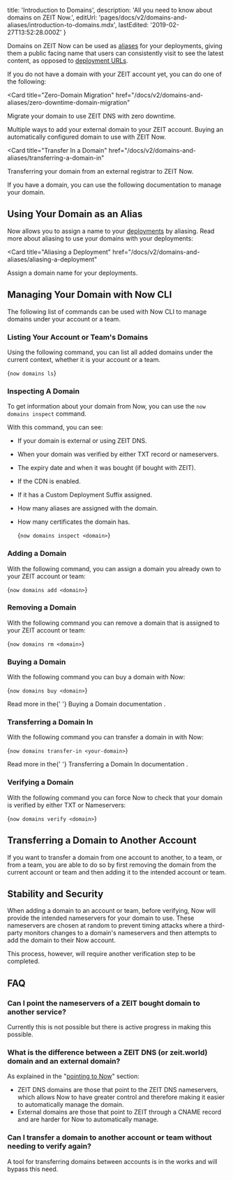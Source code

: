 
  title: 'Introduction to Domains',
  description: 'All you need to know about domains on ZEIT Now.',
  editUrl: 'pages/docs/v2/domains-and-aliases/introduction-to-domains.mdx',
  lastEdited: '2019-02-27T13:52:28.000Z'
}

Domains on ZEIT Now can be used as [aliases](/docs/v2/domains-and-aliases/aliasing-a-deployment/) for your deployments, giving them a public facing name that users can consistently visit to see the latest content, as opposed to [deployment URLs](/docs/v2/deployments/concepts/urls/).

If you do not have a domain with your ZEIT account yet, you can do one of the following:

<Card
  title="Zero-Domain Migration"
  href="/docs/v2/domains-and-aliases/zero-downtime-domain-migration"
>
  Migrate your domain to use ZEIT DNS with zero downtime.
</Card>

<Card title="Add a Domain" href="/docs/v2/domains-and-aliases/adding-a-domain">
  Multiple ways to add your external domain to your ZEIT account.
</Card>

<Card title="Buy a Domain" href="/docs/v2/domains-and-aliases/buying-a-domain">
  Buying an automatically configured domain to use with ZEIT Now.
</Card>

<Card
  title="Transfer In a Domain"
  href="/docs/v2/domains-and-aliases/transferring-a-domain-in"
>
  Transferring your domain from an external registrar to ZEIT Now.
</Card>

If you have a domain, you can use the following documentation to manage your domain.

## Using Your Domain as an Alias

Now allows you to assign a name to your [deployments](/docs/v2/deployments/basics) by aliasing. Read more about aliasing to use your domains with your deployments:

<Card
  title="Aliasing a Deployment"
  href="/docs/v2/domains-and-aliases/aliasing-a-deployment"
>
  Assign a domain name for your deployments.
</Card>

## Managing Your Domain with Now CLI

The following list of commands can be used with Now CLI to manage domains under your account or a team.

### Listing Your Account or Team's Domains

Using the following command, you can list all added domains under the current context, whether it is your account or a team.

<TerminalInput>{`now domains ls`}</TerminalInput>

### Inspecting A Domain

To get information about your domain from Now, you can use the `now domains inspect` command.

With this command, you can see:

- If your domain is external or using ZEIT DNS.
- When your domain was verified by either TXT record or nameservers.
- The expiry date and when it was bought (if bought with ZEIT).
- If the CDN is enabled.
- If it has a Custom Deployment Suffix assigned.
- How many aliases are assigned with the domain.
- How many certificates the domain has.

  <TerminalInput>{`now domains inspect <domain>`}</TerminalInput>

### Adding a Domain

With the following command, you can assign a domain you already own to your ZEIT account or team:

<TerminalInput>{`now domains add <domain>`}</TerminalInput>

### Removing a Domain

With the following command you can remove a domain that is assigned to your ZEIT account or team:

<TerminalInput>{`now domains rm <domain>`}</TerminalInput>

### Buying a Domain

With the following command you can buy a domain with Now:

<TerminalInput>{`now domains buy <domain>`}</TerminalInput>

<Note>
  Read more in the{' '}
  <GenericLink href="/docs/v2/domains-and-aliases/buying-a-domain">
    Buying a Domain documentation
  </GenericLink>
  .
</Note>

### Transferring a Domain In

With the following command you can transfer a domain in with Now:

<TerminalInput>{`now domains transfer-in <your-domain>`}</TerminalInput>

<Note>
  Read more in the{' '}
  <GenericLink href="/docs/v2/domains-and-aliases/transferring-a-domain-in">
    Transferring a Domain In documentation
  </GenericLink>
  .
</Note>

### Verifying a Domain

With the following command you can force Now to check that your domain is verified by either TXT or Nameservers:

<TerminalInput>{`now domains verify <domain>`}</TerminalInput>

## Transferring a Domain to Another Account

If you want to transfer a domain from one account to another, to a team, or from a team, you are able to do so by first removing the domain from the current account or team and then adding it to the intended account or team.

## Stability and Security

When adding a domain to an account or team, before verifying, Now will provide the intended nameservers for your domain to use. These nameservers are chosen at random to prevent timing attacks where a third-party monitors changes to a domain's nameservers and then attempts to add the domain to their Now account.

This process, however, will require another verification step to be completed.

## FAQ

### Can I point the nameservers of a ZEIT bought domain to another service?

Currently this is not possible but there is active progress in making this possible.

### What is the difference between a ZEIT DNS (or zeit.world) domain and an external domain?

As explained in the "[pointing to Now](/docs/v2/domains-and-aliases/adding-a-domain#step-2:-pointing-to-now)" section:

- ZEIT DNS domains are those that point to the ZEIT DNS nameservers, which allows Now to have greater control and therefore making it easier to automatically manage the domain.
- External domains are those that point to ZEIT through a CNAME record and are harder for Now to automatically manage.

### Can I transfer a domain to another account or team without needing to verify again?

A tool for transferring domains between accounts is in the works and will bypass this need.

